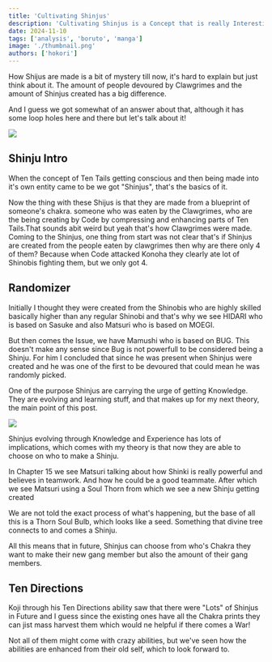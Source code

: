 ```yaml
---
title: 'Cultivating Shinjus'
description: 'Cultivating Shinjus is a Concept that is really Interesting!'
date: 2024-11-10
tags: ['analysis', 'boruto', 'manga']
image: './thumbnail.png'
authors: ['hokori']
---
```


How Shijus are made is a bit of mystery till now, it's hard to explain but just think about it. The amount of people devoured by Clawgrimes and the amount of Shinjus created has a big difference.

And I guess we got somewhat of an answer about that, although it has some loop holes here and there but let's talk about it!

![](assets/1000028294.png)

## Shinju Intro

When the concept of Ten Tails getting conscious and then being made into it's own entity came to be we got "Shinjus", that's the basics of it.

Now the thing with these Shijus is that they are made from a blueprint of someone's chakra. someone who was eaten by the Clawgrimes, who are the being creating by Code by compressing and enhancing parts of Ten Tails.That sounds abit weird but yeah that's how Clawgrimes were made. Coming to the Shinjus, one thing from start was not clear that's if Shinjus are created from the people eaten by clawgrimes then why are there only 4 of them? Because when Code attacked Konoha they clearly ate lot of Shinobis fighting them, but we only got 4.

## Randomizer

Initially I thought they were created from the Shinobis who are highly skilled basically higher than any regular Shinobi and that's why we see HIDARI who is based on Sasuke and also Matsuri who is based on MOEGI.

But then comes the Issue, we have Mamushi who is based on BUG. This doesn't make any sense since Bug is not powerfull to be considered being a Shinju. For him I concluded that since he was present when Shinjus were created and he was one of the first to be devoured that could mean he was randomly picked.

One of the purpose Shinjus are carrying the urge of getting Knowledge. They are evolving and learning stuff, and that makes up for my next theory, the main point of this post.

![](assets/1000028295.png)

Shinjus evolving through Knowledge and Experience has lots of implications, which comes with my theory is that now they are able to choose on who to make a Shinju.

In Chapter 15 we see Matsuri talking about how Shinki is really powerful and believes in teamwork. And how he could be a good teammate. After which we see Matsuri using a Soul Thorn from which we see a new Shinju getting created

We are not told the exact process of what's happening, but the base of all this is a Thorn Soul Bulb, which looks like a seed. Something that divine tree connects to and comes a Shinju.

All this means that in future, Shinjus can choose from who's Chakra they want to make their new gang member but also the amount of their gang members.

## Ten Directions

Koji through his Ten Directions ability saw that there were "Lots" of Shinjus in Future and I guess since the existing ones have all the Chakra prints they can jist mass harvest them which would ne helpful if there comes a War!

Not all of them might come with crazy abilities, but we've seen how the abilities are enhanced from their old self, which to look forward to.
